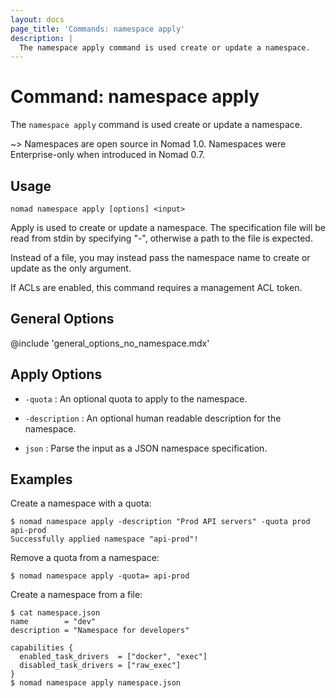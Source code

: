 ```yaml
---
layout: docs
page_title: 'Commands: namespace apply'
description: |
  The namespace apply command is used create or update a namespace.
---
```


# Command: namespace apply

The `namespace apply` command is used create or update a namespace.

~> Namespaces are open source in Nomad 1.0. Namespaces were Enterprise-only
when introduced in Nomad 0.7.

## Usage

```plaintext
nomad namespace apply [options] <input>
```

Apply is used to create or update a namespace. The specification file
will be read from stdin by specifying "-", otherwise a path to the file is
expected.

Instead of a file, you may instead pass the namespace name to create
or update as the only argument.

If ACLs are enabled, this command requires a management ACL token.

## General Options

@include 'general_options_no_namespace.mdx'

## Apply Options

- `-quota` : An optional quota to apply to the namespace.

- `-description` : An optional human readable description for the namespace.

- `json` : Parse the input as a JSON namespace specification.

## Examples

Create a namespace with a quota:

```shell-session
$ nomad namespace apply -description "Prod API servers" -quota prod api-prod
Successfully applied namespace "api-prod"!
```

Remove a quota from a namespace:

```shell-session
$ nomad namespace apply -quota= api-prod
```

Create a namespace from a file:
```shell-session
$ cat namespace.json
name        = "dev"
description = "Namespace for developers"

capabilities {
  enabled_task_drivers  = ["docker", "exec"]
  disabled_task_drivers = ["raw_exec"]
}
$ nomad namespace apply namespace.json
```

